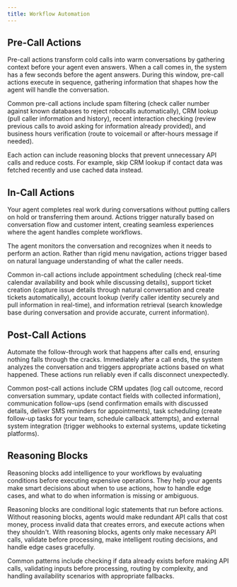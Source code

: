 ```yaml
---
title: Workflow Automation
---
```


## Pre-Call Actions

Pre-call actions transform cold calls into warm conversations by gathering context before your agent even answers. When a call comes in, the system has a few seconds before the agent answers. During this window, pre-call actions execute in sequence, gathering information that shapes how the agent will handle the conversation.

Common pre-call actions include spam filtering (check caller number against known databases to reject robocalls automatically), CRM lookup (pull caller information and history), recent interaction checking (review previous calls to avoid asking for information already provided), and business hours verification (route to voicemail or after-hours message if needed).

Each action can include reasoning blocks that prevent unnecessary API calls and reduce costs. For example, skip CRM lookup if contact data was fetched recently and use cached data instead.

## In-Call Actions

Your agent completes real work during conversations without putting callers on hold or transferring them around. Actions trigger naturally based on conversation flow and customer intent, creating seamless experiences where the agent handles complete workflows.

The agent monitors the conversation and recognizes when it needs to perform an action. Rather than rigid menu navigation, actions trigger based on natural language understanding of what the caller needs.

Common in-call actions include appointment scheduling (check real-time calendar availability and book while discussing details), support ticket creation (capture issue details through natural conversation and create tickets automatically), account lookup (verify caller identity securely and pull information in real-time), and information retrieval (search knowledge base during conversation and provide accurate, current information).

## Post-Call Actions

Automate the follow-through work that happens after calls end, ensuring nothing falls through the cracks. Immediately after a call ends, the system analyzes the conversation and triggers appropriate actions based on what happened. These actions run reliably even if calls disconnect unexpectedly.

Common post-call actions include CRM updates (log call outcome, record conversation summary, update contact fields with collected information), communication follow-ups (send confirmation emails with discussed details, deliver SMS reminders for appointments), task scheduling (create follow-up tasks for your team, schedule callback attempts), and external system integration (trigger webhooks to external systems, update ticketing platforms).

## Reasoning Blocks

Reasoning blocks add intelligence to your workflows by evaluating conditions before executing expensive operations. They help your agents make smart decisions about when to use actions, how to handle edge cases, and what to do when information is missing or ambiguous.

Reasoning blocks are conditional logic statements that run before actions. Without reasoning blocks, agents would make redundant API calls that cost money, process invalid data that creates errors, and execute actions when they shouldn't. With reasoning blocks, agents only make necessary API calls, validate before processing, make intelligent routing decisions, and handle edge cases gracefully.

Common patterns include checking if data already exists before making API calls, validating inputs before processing, routing by complexity, and handling availability scenarios with appropriate fallbacks.